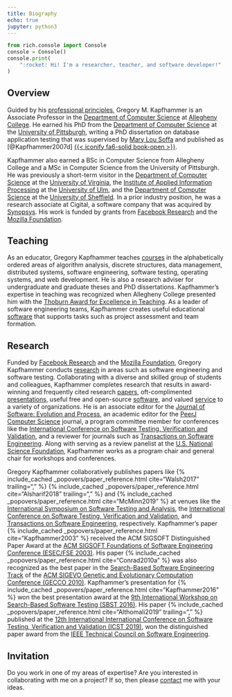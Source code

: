 ```yaml
---
title: Biography
echo: true
jupyter: python3
---
```


```python
from rich.console import Console
console = Console()
console.print(
    ":rocket: Hi! I'm a researcher, teacher, and software developer!"
)
```

## Overview

Guided by his <a href = "/principles/">professional principles</a>, Gregory M.
Kapfhammer is an Associate Professor in the <a
  href="http://www.cs.allegheny.edu">Department of Computer Science</a> at <a
  href="http://www.allegheny.edu">Allegheny College</a>. He earned his PhD from
the <a href="https://cs.pitt.edu">Department of Computer Science</a> at the <a
  href="http://www.pitt.edu">University of Pittsburgh</a>, writing a PhD
dissertation on database application testing that was supervised by <a
  href="http://www.cs.virginia.edu/~soffa/">Mary Lou Soffa</a> and published as
[@Kapfhammer2007d] [{{< iconify fa6-solid book-open
>}}](/research/papers/kapfhammer2007d/index.qmd).

Kapfhammer also earned a BSc in Computer Science from Allegheny
College and a MSc in Computer Science from the University of Pittsburgh. He was
previously a short-term visitor in the <a
  href="http://www.cs.virginia.edu">Department of Computer Science</a> at the
<a href="http://www.virginia.edu">University of Virginia</a>, the <a
  href="http://iai.mathematik.uni-ulm.de/en/index.html">Institute of Applied
  Information Processing</a> at the <a
  href="http://www.uni-ulm.de/en">University of Ulm</a>, and the <a
  href="https://www.sheffield.ac.uk/dcs">Department of Computer Science</a> at
the <a href="http://www.sheffield.ac.uk/">University of Sheffield</a>. In a
prior industry position, he was a research associate at Cigital, a software
company that was acquired by <a href="https://www.synopsys.com/">Synopsys</a>.
His work is funded by grants from <a href =
  "https://research.fb.com/blog/2019/10/announcing-the-winners-of-the-2019-testing-and-verification-research-awards/">Facebook
  Research</a> and the <a href =
  "https://foundation.mozilla.org/en/what-we-fund/awards/responsible-computer-science-challenge/winners/">Mozilla
  Foundation</a>.

## Teaching

As an educator, Gregory Kapfhammer teaches [courses]({{site.baseurl}}teaching/)
in the alphabetically ordered areas of algorithm analysis, discrete
structures, data management, distributed systems, software engineering, software
testing, operating systems, and web development. He is also a research adviser
for undergraduate and graduate theses and PhD dissertations. Kapfhammer's
expertise in teaching was recognized when Allegheny College presented him with
the [Thoburn Award for Excellence in
Teaching](https://sites.allegheny.edu/alumni/award-recipients/#thoburn). As a
leader of software engineering teams, Kapfhammer creates useful educational
[software]({{site.baseurl}}software/) that supports tasks such as project
assessment and team formation.

## Research

Funded by [Facebook
Research](https://research.fb.com/blog/2019/10/announcing-the-winners-of-the-2019-testing-and-verification-research-awards/)
and the [Mozilla
Foundation](https://foundation.mozilla.org/en/what-we-fund/awards/responsible-computer-science-challenge/winners/),
Gregory Kapfhammer conducts [research]({{site.baseurl}}research/) in areas such
as software engineering and software testing. Collaborating with a diverse and
skilled group of students and colleagues, Kapfhammer completes research that
results in award-winning and frequently cited research
[papers]({{site.baseurl}}research/papers/), oft-complimented
[presentations]({{site.baseurl}}research/presentations/), useful free and
open-source [software]({{site.baseurl}}software/), and valued
[service]({{site.baseurl}}service/) to a variety of organizations. He is an
associate editor for the [Journal of Software: Evolution and
Process](https://onlinelibrary.wiley.com/journal/20477481), an academic editor
for the [PeerJ Computer Science](https://peerj.com/computer-science/) journal, a
program committee member for conferences like the [International Conference on
Software Testing, Verification and
Validation](https://cs.gmu.edu/icst/index.html), and a reviewer for journals
such as [Transactions on Software
Engineering](https://www.computer.org/csdl/journal/ts). Along with serving as a
review panelist at the [U.S. National Science Foundation](https://nsf.gov/),
Kapfhammer works as a program chair and general chair for workshops and
conferences.

Gregory Kapfhammer collaboratively publishes papers like {% include_cached
_popovers/paper_reference.html cite="Walsh2017" trailing="," %} {%
include_cached _popovers/paper_reference.html cite="Alsharif2018" trailing=","
%} and {% include_cached _popovers/paper_reference.html cite="McMinn2019" %} at
venues like the <a href =
"https://conf.researchr.org/series/issta">International Symposium on Software
Testing and Analysis</a>, the <a href =
"https://cs.gmu.edu/icst/index.html">International Conference on Software
Testing, Verification and Validation</a>, and <a href =
"https://www.computer.org/csdl/journal/ts">Transactions on Software
Engineering</a>, respectively. Kapfhammer's paper {% include_cached
_popovers/paper_reference.html cite="Kapfhammer2003" %} received the ACM SIGSOFT
Distinguished Paper Award at the <a href="http://esecfse.cs.helsinki.fi/">ACM
SIGSOFT Foundations of Software Engineering Conference (ESEC/FSE 2003)</a>. His
paper {% include_cached _popovers/paper_reference.html cite="Conrad2010a" %} was
also recognized as the best paper in the <a
href="http://www.sigevo.org/gecco-2010/organizers-tracks.html#sbse">Search-Based
Software Engineering Track</a> of the <a
href="http://www.sigevo.org/gecco-2010/">ACM SIGEVO Genetic and Evolutionary
Computation Conference (GECCO 2010)</a>. Kapfhammer's presentation for {%
include_cached _popovers/paper_reference.html cite="Kapfhammer2016" %} won the
best presentation award at the <a href="https://cse.sc.edu/~ggay/sbst2016/">9th
International Workshop on Search-Based Software Testing (SBST 2016)</a>.
His paper {% include_cached _popovers/paper_reference.html
cite="Althomali2019" trailing="," %} published at the <a href =
"http://icst2019.xjtu.edu.cn/index.htm">12th International International
Conference on Software Testing, Verification and Validation (ICST 2019)</a>, won
the distinguished paper award from the <a href = "http://www.cs-tcse.org/">IEEE
Technical Council on Software Engineering</a>.

</p>

## Invitation

Do you work in one of my areas of expertise? Are you interested in collaborating
with me on a project? If so, then please [contact]({{site.baseurl}}contact/) me
with your ideas.
